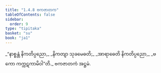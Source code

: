 ```yaml
---
title: "1.4.8 ဗကဇာတက"
tableOfContents: false
sidebar:
  order: 9
type: "tipitaka"
basket: "su"
book: "ja1"
---
```



<DynamicBreadcrumb />

<Division number="38" book="ja1">

<Paragraph number="82" type="verses" book="ja1">
_“နာစ္စန္တံ နိကတိပ္ပညော,_  
_နိကတျာ သုခမေဓတိ;_  
_အာရာဓေတိ နိကတိပ္ပညော,_  
_ဗကော ကက္ကဋကာမိဝါ”တိ._  


</Paragraph>
</Division>

<Paragraph number="83" type="center" book="ja1">
ဗကဇာတကံ အဋ္ဌမံ.
</Paragraph>